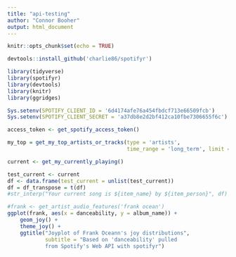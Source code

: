 ```yaml
---
title: "api-testing"
author: "Connor Booher"
output: html_document
---
```


```r
knitr::opts_chunk$set(echo = TRUE)
```

```r
devtools::install_github('charlie86/spotifyr')
```

```r
library(tidyverse)
library(spotifyr)
library(devtools)
library(knitr)
library(ggridges)
```

```r
Sys.setenv(SPOTIFY_CLIENT_ID = '6d4174afe76a454fbdcf713e66509fcb')
Sys.setenv(SPOTIFY_CLIENT_SECRET = 'a37db8e2d2bf412ca10fbe7306655f6c')

access_token <- get_spotify_access_token()
```

```r
my_top = get_my_top_artists_or_tracks(type = 'artists', 
                                      time_range = 'long_term', limit = 5)
```


```r
current <- get_my_currently_playing()
```

```r
test_current <- current
df <- data.frame(test_current = unlist(test_current))
df = df_transpose = t(df)
#str_interp("Your current song is ${item_name} by ${item_person}", df)
```

```r
#frank <- get_artist_audio_features('frank ocean')
ggplot(frank, aes(x = danceability, y = album_name)) + 
    geom_joy() + 
    theme_joy() +
    ggtitle("Joyplot of Frank Oceann's joy distributions", 
            subtitle = "Based on 'danceability' pulled 
            from Spotify's Web API with spotifyr")

```

